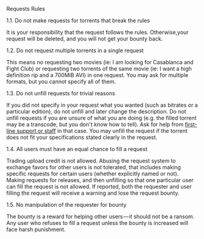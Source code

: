 <Heading1 id="content">Requests Rules</Heading1>

<Heading2 id="1.1">1.1. Do not make requests for torrents that break the rules</Heading2>

It is your responsibility that the request follows the rules. Otherwise,your request will be deleted, and you will not get your bounty back.

<Heading2 id="1.2">1.2. Do not request multiple torrents in a single request</Heading2>

This means no requesting two movies (ie: I am looking for Casablanca and Fight Club) or requesting two torrents of the same movie (ie: I want a high definition rip and a 700MiB AVI) in one request. You may ask for multiple formats, but you cannot specify all of them.

<Heading2 id="1.3">1.3. Do not unfill requests for trivial reasons</Heading2>

If you did not specify in your request what you wanted (such as bitrates or a particular edition), do not unfill and later change the description. Do not unfill requests if you are unsure of what you are doing (e.g. the filled torrent may be a transcode, but you don't know how to tell). Ask for help from [first-line support or staff](/staff.php) in that case. You may unfill the request if the torrent does not fit your specifications stated clearly in the request.

<Heading2 id="1.4">1.4. All users must have an equal chance to fill a request</Heading2>

Trading upload credit is not allowed. Abusing the request system to exchange favors for other users is not tolerated, that includes making specific requests for certain users (whether explicitly named or not). Making requests for releases, and then unfilling so that one particular user can fill the request is not allowed. If reported, both the requester and user filling the request will receive a warning and lose the request bounty.

<Heading2 id="1.5">1.5. No manipulation of the requester for bounty</Heading2>

The bounty is a reward for helping other users&#8202;&mdash;&#8202;it should not be a ransom. Any user who refuses to fill a request unless the bounty is increased will face harsh punishment.
